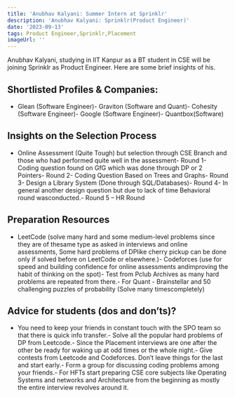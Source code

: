 ```yaml
---
title: 'Anubhav Kalyani: Summer Intern at Sprinklr'
description: 'Anubhav Kalyani: Sprinklr(Product Engineer)'
date: '2023-09-13'
tags: Product Engineer,Sprinklr,Placement
imageUrl: ''
---
```


Anubhav Kalyani, studying in IIT Kanpur as a BT student in CSE will be joining Sprinklr as Product Engineer. Here are some brief insights of his.

## Shortlisted Profiles & Companies:
- Glean (Software Engineer)- Graviton (Software and Quant)- Cohesity (Software Engineer)- Google (Software Engineer)- Quantbox(Software)

## Insights on the Selection Process
- Online Assessment (Quite Tough) but selection through CSE Branch and those who had performed quite well in the assessment- Round 1- Coding question found on GfG which was done through DP or 2 Pointers- Round 2- Coding Question Based on Trees and Graphs- Round 3- Design a Library System (Done through SQL/Databases)- Round 4- In general another design question but due to lack of time Behavioral round wasconducted.- Round 5 – HR Round

##  Preparation Resources
- LeetCode (solve many hard and some medium-level problems since they are of thesame type as asked in interviews and online assessments, Some hard problems of DPlike cherry pickup can be done only if solved before on LeetCode or elsewhere.)- Codeforces (use for speed and building confidence for online assessments andimproving the habit of thinking on the spot)- Test from Pclub Archives as many hard problems are repeated from there.- For Quant - Brainstellar and 50 challenging puzzles of probability (Solve many timescompletely)

## Advice for students (dos and don’ts)? 
- You need to keep your friends in constant touch with the SPO team so that there is quick info transfer.- Solve all the popular hard problems of DP from Leetcode.- Since the Placement interviews are one after the other be ready for waking up at odd times or the whole night.- Give contests from Leetcode and Codeforces.  Don’t leave things for the last and start early.- Form a group for discussing coding problems among your friends.- For HFTs start preparing CSE core subjects like Operating Systems and networks and Architecture from the beginning as mostly the entire interview revolves around it.

